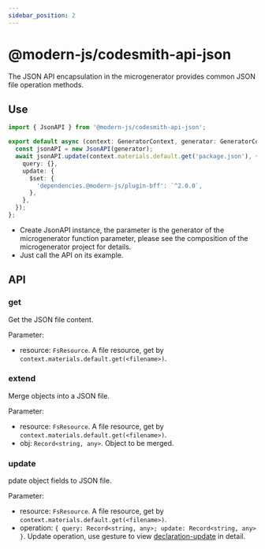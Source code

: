 ```yaml
---
sidebar_position: 2
---
```


# @modern-js/codesmith-api-json

The JSON API encapsulation in the microgenerator provides common JSON file operation methods.

## Use

```ts
import { JsonAPI } from '@modern-js/codesmith-api-json';

export default async (context: GeneratorContext, generator: GeneratorCore) => {
  const jsonAPI = new JsonAPI(generator);
  await jsonAPI.update(context.materials.default.get('package.json'), {
    query: {},
    update: {
      $set: {
        'dependencies.@modern-js/plugin-bff': `^2.0.0`,
      },
    },
  });
};
```

- Create JsonAPI instance, the parameter is the generator of the microgenerator function parameter, please see the composition of the microgenerator project for details.
- Just call the API on its example.

## API

### get

Get the JSON file content.

Parameter:

- resource: `FsResource`. A file resource, get by `context.materials.default.get(<filename>)`.

### extend

Merge objects into a JSON file.

Parameter:

- resource: `FsResource`. A file resource, get by `context.materials.default.get(<filename>)`.
- obj: `Record<string, any>`. Object to be merged.

### update

pdate object fields to JSON file.

Parameter:

- resource: `FsResource`. A file resource, get by `context.materials.default.get(<filename>)`.
- operation: `{ query: Record<string, any>; update: Record<string, any> }`. Update operation, use gesture to view [declaration-update](https://www.npmjs.com/package/declaration-update) in detail.

